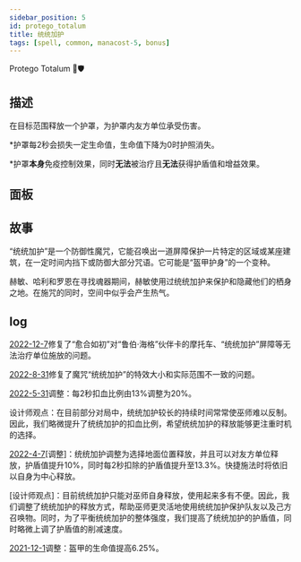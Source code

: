 ```yaml
---
sidebar_position: 5
id: protego_totalum
title: 统统加护
tags: [spell, common, manacost-5, bonus]
---
```


Protego Totalum 🥥🛡️

<!--truncate-->



<CardBasics cardKey={id}/>


## 描述

在目标范围释放一个护罩，为护罩内友方单位承受伤害。

*护罩每2秒会损失一定生命值，生命值下降为0时护照消失。

*护罩**本身**免疫控制效果，同时**无法**被治疗且**无法**获得护盾值和增益效果。

## 面板


<LevelComponent/>


<CardDynamicTable cardKey={id}/>


<CardComplexTable cardKey={id}/>


## 故事

“统统加护”是一个防御性魔咒，它能召唤出一道屏障保护一片特定的区域或某座建筑，在一定时间内挡下或防御大部分咒语。它可能是“盔甲护身”的一个变种。

赫敏、哈利和罗恩在寻找魂器期间，赫敏使用过统统加护来保护和隐藏他们的栖身之地。在施咒的同时，空间中似乎会产生热气。

## log

[2022-12-7](/blog/221207-update-annc#fix)修复了“愈合如初”对“鲁伯·海格”伙伴卡的摩托车、“统统加护”屏障等无法治疗单位施放的问题。

[2022-8-31](/blog/220831-update-annc#fix)修复了魔咒“统统加护”的特效大小和实际范围不一致的问题。

[2022-5-31](/blog/230601-update-annc#adjustment)调整：每2秒扣血比例由13%调整为20%。

设计师观点：在目前部分对局中，统统加护较长的持续时间常常使巫师难以反制。因此，我们略微提升了统统加护的扣血比例，希望统统加护的释放能够更注重时机的选择。

[2022-4-7](/blog/220407-update-annc#adjustment)[调整]：统统加护调整为选择地面位置释放，并且可以对友方单位释放，护盾值提升10%，同时每2秒扣除的护盾值提升至13.3%。快捷施法时将依旧以自身为中心释放。

[设计师观点]：目前统统加护只能对巫师自身释放，使用起来多有不便。因此，我们调整了统统加护的释放方式，帮助巫师更灵活地使用统统加护保护队友以及己方召唤物。同时，为了平衡统统加护的整体强度，我们提高了统统加护的护盾值，同时略微上调了护盾值的削减速度。


[2021-12-1](/blog/211201-update-annc#adjustment)调整：盔甲的生命值提高6.25%。

